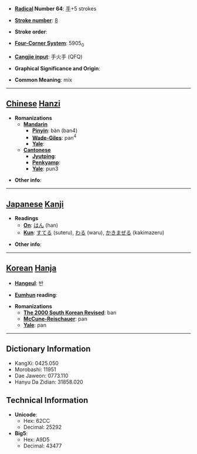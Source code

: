 * '''[[Wiktionary:Chinese radical index| Radical]] Number 64''': [[Wiktionary:Chinese radical index 手|手]]+5 strokes

* '''[[Wiktionary:Chinese total strokes index|Stroke number]]''': [[Wiktionary:Chinese total strokes index 8|8]]

* '''Stroke order''': 

* '''[[Wiktionary:Chinese four corner index|Four-Corner System]]''': 5905<sub>0</sub>

* '''[[Wiktionary:Chinese Cangjie index|Cangjie input]]''': 手火手 (QFQ)

* '''Graphical Significance and Origin''': 

* '''Common Meaning''': mix

----

== [[Chinese]] [[Hanzi]] ==

* '''Romanizations'''
** '''[[Mandarin]]'''
*** '''[[Pinyin]]''': bàn (ban4)
*** '''[[Wade-Giles]]''': pan<sup>4</sup>
*** '''[[Yale]]''': 
** '''[[Cantonese]]'''
*** '''[[Jyutping]]''':
*** '''[[Penkyamp]]''': 
*** '''[[Yale]]''': pun3

* '''Other info''': 

----

== [[Japanese]] [[Kanji]] ==

* '''Readings'''
** '''[[On]]''': [[はん]] (han)
** '''[[Kun]]''': [[すてる]] (suteru), [[わる]] (waru), [[かきまぜる]] (kakimazeru)

* '''Other info''':  

----

== [[Korean]] [[Hanja]] ==

* '''[[Hangeul]]''': 반

* '''[[Eumhun]] reading''': 

* '''Romanizations'''
** '''[[The 2000 South Korean Revised Romanization|The 2000 South Korean Revised]]''': ban
** '''[[McCune-Reischauer]]''': pan
** '''[[Yale]]''': pan

----

== Dictionary Information ==

* KangXi: 0425.050
* Morobashi: 11951
* Dae Jaweon: 0773.110
* Hanyu Da Zidian: 31858.020

== Technical Information ==

* '''Unicode''':
** Hex: 62CC
** Decimal: 25292
* '''Big5''':
** Hex: A9D5
** Decimal: 43477